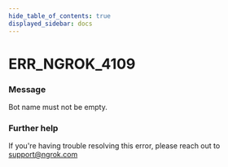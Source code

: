 ```yaml
---
hide_table_of_contents: true
displayed_sidebar: docs
---
```



# ERR_NGROK_4109

### Message

Bot name must not be empty.

### Further help

If you're having trouble resolving this error, please reach out to [support@ngrok.com](mailto:support@ngrok.com?subject=Help%20with%20ERR_NGROK_4109)

<ErrorDetails error="err_ngrok_4109" />
